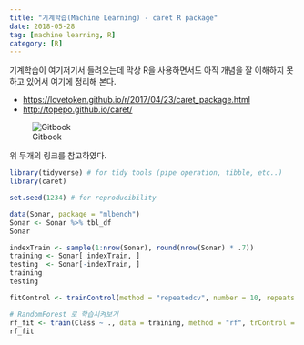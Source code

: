 ```yaml
---
title: "기계학습(Machine Learning) - caret R package"
date: 2018-05-28
tag: [machine learning, R]
category: [R]
---
```


기계학습이 여기저기서 들려오는데 막상 R을 사용하면서도 아직 개념을 잘 이해하지 못하고 있어서 여기에 정리해 본다. 

- <https://lovetoken.github.io/r/2017/04/23/caret_package.html>
- <http://topepo.github.io/caret/>

![Gitbook](/caret-package.jpg)

위 두개의 링크를 참고하였다.

```r
library(tidyverse) # for tidy tools (pipe operation, tibble, etc..)
library(caret)

set.seed(1234) # for reproducibility

data(Sonar, package = "mlbench")
Sonar <- Sonar %>% tbl_df
Sonar

indexTrain <- sample(1:nrow(Sonar), round(nrow(Sonar) * .7))
training <- Sonar[ indexTrain, ]
testing  <- Sonar[-indexTrain, ]
training
testing

fitControl <- trainControl(method = "repeatedcv", number = 10, repeats = 5)

# RandomForest 로 학습시켜보기
rf_fit <- train(Class ~ ., data = training, method = "rf", trControl = fitControl, verbose = F)
rf_fit
```



